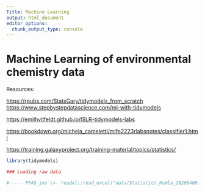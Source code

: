 ```yaml
---
Title: Machine Learning
output: html_document
editor_options: 
  chunk_output_type: console
---
```


# Machine Learning of environmental chemistry data

Resources:

<https://rpubs.com/StatsGary/tidymodels_from_scratch> <https://www.stepbystepdatascience.com/ml-with-tidymodels>

<https://emilhvitfeldt.github.io/ISLR-tidymodels-labs>

<https://bookdown.org/michela_cameletti/mlfe2223rlabsnotes/classifier1.html>

<https://training.galaxyproject.org/training-material/topics/statistics/>

```r

library(tidymodels) 

### Loading raw data

#----- PFAS_ins \<- readxl::read_excel("data/Statistics_Kumla_20200408.xlsx", sheet = "Overview") PFAS_isot \<- readxl::read_excel("data/Statistics_Kumla_20200408.xlsx", sheet = "Overview_iso")

```
